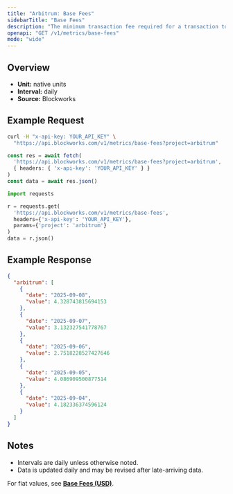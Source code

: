 ```yaml
---
title: "Arbitrum: Base Fees"
sidebarTitle: "Base Fees"
description: "The minimum transaction fee required for a transaction to be included in a block"
openapi: "GET /v1/metrics/base-fees"
mode: "wide"
---
```


## Overview

- **Unit:** native units
- **Interval:** daily
- **Source:** Blockworks

## Example Request

<CodeGroup>

```bash cURL
curl -H "x-api-key: YOUR_API_KEY" \
  "https://api.blockworks.com/v1/metrics/base-fees?project=arbitrum"
```

```typescript TypeScript
const res = await fetch(
  'https://api.blockworks.com/v1/metrics/base-fees?project=arbitrum',
  { headers: { 'x-api-key': 'YOUR_API_KEY' } }
)
const data = await res.json()
```

```python Python
import requests

r = requests.get(
  'https://api.blockworks.com/v1/metrics/base-fees',
  headers={'x-api-key': 'YOUR_API_KEY'},
  params={'project': 'arbitrum'}
)
data = r.json()
```

</CodeGroup>

## Example Response

```json
{
  "arbitrum": [
    {
      "date": "2025-09-08",
      "value": 4.328743815694153
    },
    {
      "date": "2025-09-07",
      "value": 3.132327541778767
    },
    {
      "date": "2025-09-06",
      "value": 2.7518228527427646
    },
    {
      "date": "2025-09-05",
      "value": 4.086909500877514
    },
    {
      "date": "2025-09-04",
      "value": 4.182336374596124
    }
  ]
}
```

## Notes
- Intervals are daily unless otherwise noted.
- Data is updated daily and may be revised after late-arriving data.

<Note>For fiat values, see **[Base Fees (USD)](./base-fees-usd)**.</Note>